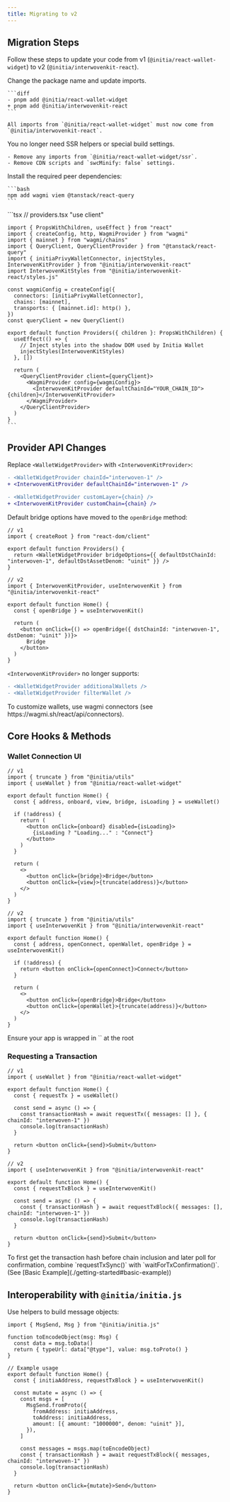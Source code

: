 ```yaml
---
title: Migrating to v2
---
```


## Migration Steps

Follow these steps to update your code from v1 (`@initia/react-wallet-widget`) to v2 (`@initia/interwovenkit-react`).

<Steps>
  <Step title="Install and Imports">
    Change the package name and update imports.

    ```diff
    - pnpm add @initia/react-wallet-widget
    + pnpm add @initia/interwovenkit-react
    ```

    All imports from `@initia/react-wallet-widget` must now come from `@initia/interwovenkit-react`.
  </Step>
  <Step title="Remove SSR Helpers">
    You no longer need SSR helpers or special build settings.

    - Remove any imports from `@initia/react-wallet-widget/ssr`.
    - Remove CDN scripts and `swcMinify: false` settings.
  </Step>
  <Step title="Install Peer Dependencies">
    Install the required peer dependencies:

    ```bash
    npm add wagmi viem @tanstack/react-query
    ```
  </Step>
  <Step title="Provider Setup">
    ```tsx
    // providers.tsx
    "use client"

    import { PropsWithChildren, useEffect } from "react"
    import { createConfig, http, WagmiProvider } from "wagmi"
    import { mainnet } from "wagmi/chains"
    import { QueryClient, QueryClientProvider } from "@tanstack/react-query"
    import { initiaPrivyWalletConnector, injectStyles, InterwovenKitProvider } from "@initia/interwovenkit-react"
    import InterwovenKitStyles from "@initia/interwovenkit-react/styles.js"

    const wagmiConfig = createConfig({
      connectors: [initiaPrivyWalletConnector],
      chains: [mainnet],
      transports: { [mainnet.id]: http() },
    })
    const queryClient = new QueryClient()

    export default function Providers({ children }: PropsWithChildren) {
      useEffect(() => {
        // Inject styles into the shadow DOM used by Initia Wallet
        injectStyles(InterwovenKitStyles)
      }, [])

      return (
        <QueryClientProvider client={queryClient}>
          <WagmiProvider config={wagmiConfig}>
            <InterwovenKitProvider defaultChainId="YOUR_CHAIN_ID">{children}</InterwovenKitProvider>
          </WagmiProvider>
        </QueryClientProvider>
      )
    }
    ```
  </Step>
</Steps>

## Provider API Changes

Replace `<WalletWidgetProvider>` with `<InterwovenKitProvider>`:

```diff
- <WalletWidgetProvider chainId="interwoven-1" />
+ <InterwovenKitProvider defaultChainId="interwoven-1" />
```

```diff
- <WalletWidgetProvider customLayer={chain} />
+ <InterwovenKitProvider customChain={chain} />
```

Default bridge options have moved to the `openBridge` method:

```tsx
// v1
import { createRoot } from "react-dom/client"

export default function Providers() {
  return <WalletWidgetProvider bridgeOptions={{ defaultDstChainId: "interwoven-1", defaultDstAssetDenom: "uinit" }} />
}
```

```tsx
// v2
import { InterwovenKitProvider, useInterwovenKit } from "@initia/interwovenkit-react"

export default function Home() {
  const { openBridge } = useInterwovenKit()

  return (
    <button onClick={() => openBridge({ dstChainId: "interwoven-1", dstDenom: "uinit" })}>
      Bridge
    </button>
  )
}
```

`<InterwovenKitProvider>` no longer supports:

```diff
- <WalletWidgetProvider additionalWallets />
- <WalletWidgetProvider filterWallet />
```

<Info>
  To customize wallets, use wagmi connectors (see https://wagmi.sh/react/api/connectors).
</Info>

## Core Hooks & Methods

### Wallet Connection UI

```tsx
// v1
import { truncate } from "@initia/utils"
import { useWallet } from "@initia/react-wallet-widget"

export default function Home() {
  const { address, onboard, view, bridge, isLoading } = useWallet()

  if (!address) {
    return (
      <button onClick={onboard} disabled={isLoading}>
        {isLoading ? "Loading..." : "Connect"}
      </button>
    )
  }

  return (
    <>
      <button onClick={bridge}>Bridge</button>
      <button onClick={view}>{truncate(address)}</button>
    </>
  )
}
```

```tsx
// v2
import { truncate } from "@initia/utils"
import { useInterwovenKit } from "@initia/interwovenkit-react"

export default function Home() {
  const { address, openConnect, openWallet, openBridge } = useInterwovenKit()

  if (!address) {
    return <button onClick={openConnect}>Connect</button>
  }

  return (
    <>
      <button onClick={openBridge}>Bridge</button>
      <button onClick={openWallet}>{truncate(address)}</button>
    </>
  )
}
```

<Warning>
  Ensure your app is wrapped in `<InterwovenKitProvider>` at the root
</Warning>

### Requesting a Transaction

```tsx
// v1
import { useWallet } from "@initia/react-wallet-widget"

export default function Home() {
  const { requestTx } = useWallet()

  const send = async () => {
    const transactionHash = await requestTx({ messages: [] }, { chainId: "interwoven-1" })
    console.log(transactionHash)
  }

  return <button onClick={send}>Submit</button>
}
```

```tsx
// v2
import { useInterwovenKit } from "@initia/interwovenkit-react"

export default function Home() {
  const { requestTxBlock } = useInterwovenKit()

  const send = async () => {
    const { transactionHash } = await requestTxBlock({ messages: [], chainId: "interwoven-1" })
    console.log(transactionHash)
  }

  return <button onClick={send}>Submit</button>
}
```

<Info>
  To first get the transaction hash before chain inclusion and later poll for confirmation, combine `requestTxSync()` with `waitForTxConfirmation()`. (See [Basic Example](./getting-started#basic-example))
</Info>

## Interoperability with `@initia/initia.js`

Use helpers to build message objects:

```tsx
import { MsgSend, Msg } from "@initia/initia.js"

function toEncodeObject(msg: Msg) {
  const data = msg.toData()
  return { typeUrl: data["@type"], value: msg.toProto() }
}

// Example usage
export default function Home() {
  const { initiaAddress, requestTxBlock } = useInterwovenKit()

  const mutate = async () => {
    const msgs = [
      MsgSend.fromProto({
        fromAddress: initiaAddress,
        toAddress: initiaAddress,
        amount: [{ amount: "1000000", denom: "uinit" }],
      }),
    ]

    const messages = msgs.map(toEncodeObject)
    const { transactionHash } = await requestTxBlock({ messages, chainId: "interwoven-1" })
    console.log(transactionHash)
  }

  return <button onClick={mutate}>Send</button>
}
```